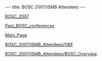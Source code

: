 ---
title: BOSC 2007/ISMB Attendees
---

[[BOSC_2007]]

[[Past_BOSC_conferences]]

[[Main_Page]]

[[BOSC_2007/ISMB_Attendees/OBF]]

[[BOSC_2007/ISMB_Attendees/BOSC_Overview]]